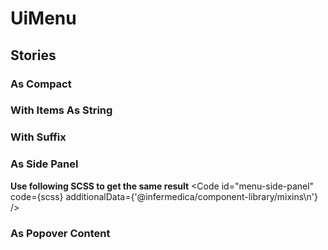 
<Meta title="OrganismsUiMenu" component={UiMenu} />

# UiMenu
<Primary />
<ArgsTable />

## Stories
### As Compact
<Canvas>
  <Story id="organisms-menu--as-compact"/>
</Canvas>

### With Items As String
<Canvas>
  <Story id="organisms-menu--with-items-as-string"/>
</Canvas>

### With Suffix
<Canvas>
  <Story id="organisms-menu--with-suffix"/>
</Canvas>

### As Side Panel
<Canvas>
  <Story id="organisms-menu--as-side-panel"/>
</Canvas>

**Use following SCSS to get the same result**
<Code
  id="menu-side-panel"
  code={scss}
  additionalData={'@infermedica/component-library/mixins\n'}
/>

### As Popover Content
<Canvas>
  <Story id="organisms-menu--as-popover-content"/>
</Canvas>
